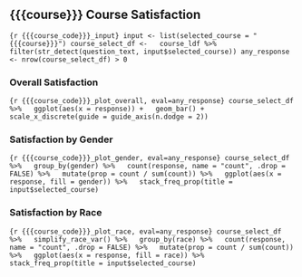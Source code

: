 
## {{{course}}} Course Satisfaction


```{r {{{course_code}}}_input}
input <- list(selected_course = "{{{course}}}")
course_select_df <-
  course_ldf %>%
    filter(str_detect(question_text, input$selected_course))
any_response <- nrow(course_select_df) > 0
```


### Overall Satisfaction

```{r {{{course_code}}}_plot_overall, eval=any_response}
course_select_df %>%
  ggplot(aes(x = response)) +
  geom_bar() +
  scale_x_discrete(guide = guide_axis(n.dodge = 2))
```

### Satisfaction by Gender

```{r {{{course_code}}}_plot_gender, eval=any_response}
course_select_df %>%
  group_by(gender) %>%
  count(response, name = "count", .drop = FALSE) %>%
  mutate(prop = count / sum(count)) %>%
  ggplot(aes(x = response, fill = gender)) %>%
  stack_freq_prop(title = input$selected_course)
```



### Satisfaction by Race

```{r {{{course_code}}}_plot_race, eval=any_response}
course_select_df %>%
  simplify_race_var() %>%
  group_by(race) %>%
  count(response, name = "count", .drop = FALSE) %>%
  mutate(prop = count / sum(count)) %>%
  ggplot(aes(x = response, fill = race)) %>%
  stack_freq_prop(title = input$selected_course)
```

